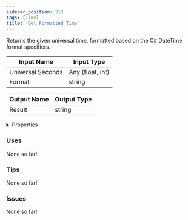 ```yaml
---
sidebar_position: 212
tags: [Time]
title: 'Get Formatted Time'
---
```


Returns the given universal time, formatted based on the C# DateTime format specifiers.



<IChip uuid="7dfed109-e641-47f3-8844-fd0753e4e764"/>

| Input Name | Input Type |
|-----------|-----------|
| Universal Seconds | Any (float, int) |
| Format | string |

| Output Name | Output Type |
|-----------|-----------|
| Result | string |


<details>
  <summary>Properties</summary>
  <div>
    <div>
    <table>
      <thead>
        <tr>
          <th>Is beta required?</th>
          <th>No</th>
        </tr>
        <tr>
          <th>Is this chip a trolling risk?</th>
          <th>No</th>
        </tr>
        <tr>
          <th>Is this chip a role assignment risk?</th>
          <th>No</th>
        </tr>
        <tr>
          <th>Chip UUID</th>
          <th>7dfed109-e641-47f3-8844-fd0753e4e764</th>
        </tr>
        <tr>
          <th>Room availability</th>
          <th>Available everywhere</th>
        </tr>
      </thead>
    </table>
    </div>
  </div>
</details>

### Uses

None so far!

### Tips

None so far!

### Issues

None so far!